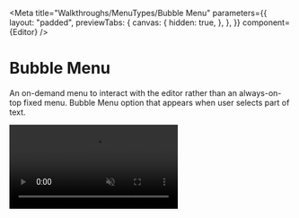 

<Meta
  title="Walkthroughs/MenuTypes/Bubble Menu"
  parameters={{
    layout: "padded",
    previewTabs: {
      canvas: {
        hidden: true,
      },
    },
  }}
  component={Editor}
/>

# Bubble Menu

An on-demand menu to interact with the editor rather than an always-on-top fixed
menu. Bubble Menu option that appears when user selects part of text.

<video src={Bubble} playsinline autoPlay muted loop />

#### **Example**

<Canvas>
  <Story name="Bubble Menu">
    <Editor menuType="bubble" />
  </Story>
</Canvas>
